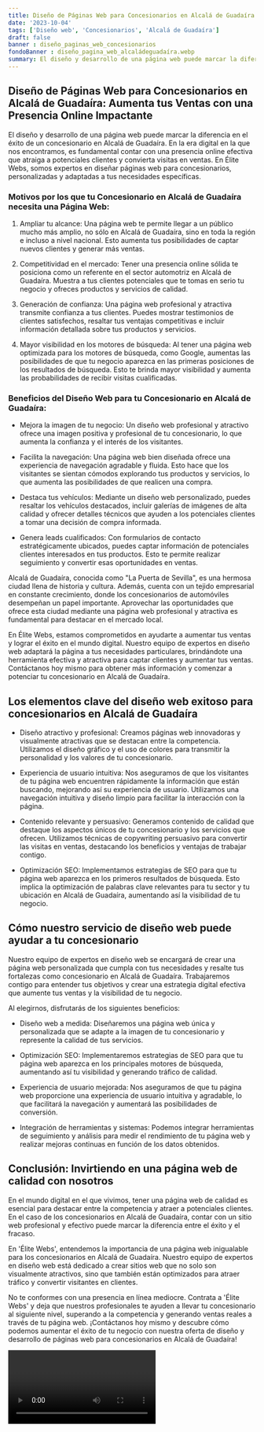 ```yaml
---
title: Diseño de Páginas Web para Concesionarios en Alcalá de Guadaíra
date: '2023-10-04'
tags: ['Diseño web', 'Concesionarios', 'Alcalá de Guadaíra']
draft: false
banner : diseño_paginas_web_concesionarios
fondoBanner : diseño_pagina_web_alcaládeguadaíra.webp
summary: El diseño y desarrollo de una página web puede marcar la diferencia en el éxito de un concesionario en Alcalá de Guadaíra. En la era digital en la que nos encontramos, es fundamental contar con una presencia online efectiva que atraiga a potenciales clientes y convierta visitas en ventas. En Élite Webs, somos expertos en diseñar páginas web para concesionarios, personalizadas y adaptadas a tus necesidades específicas.
---
```


## Diseño de Páginas Web para Concesionarios en Alcalá de Guadaíra: Aumenta tus Ventas con una Presencia Online Impactante

El diseño y desarrollo de una página web puede marcar la diferencia en el éxito de un concesionario en Alcalá de Guadaíra. En la era digital en la que nos encontramos, es fundamental contar con una presencia online efectiva que atraiga a potenciales clientes y convierta visitas en ventas. En Élite Webs, somos expertos en diseñar páginas web para concesionarios, personalizadas y adaptadas a tus necesidades específicas.

### Motivos por los que tu Concesionario en Alcalá de Guadaíra necesita una Página Web:

1. Ampliar tu alcance: Una página web te permite llegar a un público mucho más amplio, no sólo en Alcalá de Guadaíra, sino en toda la región e incluso a nivel nacional. Esto aumenta tus posibilidades de captar nuevos clientes y generar más ventas.

2. Competitividad en el mercado: Tener una presencia online sólida te posiciona como un referente en el sector automotriz en Alcalá de Guadaíra. Muestra a tus clientes potenciales que te tomas en serio tu negocio y ofreces productos y servicios de calidad.

3. Generación de confianza: Una página web profesional y atractiva transmite confianza a tus clientes. Puedes mostrar testimonios de clientes satisfechos, resaltar tus ventajas competitivas e incluir información detallada sobre tus productos y servicios.

4. Mayor visibilidad en los motores de búsqueda: Al tener una página web optimizada para los motores de búsqueda, como Google, aumentas las posibilidades de que tu negocio aparezca en las primeras posiciones de los resultados de búsqueda. Esto te brinda mayor visibilidad y aumenta las probabilidades de recibir visitas cualificadas.

### Beneficios del Diseño Web para tu Concesionario en Alcalá de Guadaíra:

- Mejora la imagen de tu negocio: Un diseño web profesional y atractivo ofrece una imagen positiva y profesional de tu concesionario, lo que aumenta la confianza y el interés de los visitantes.

- Facilita la navegación: Una página web bien diseñada ofrece una experiencia de navegación agradable y fluida. Esto hace que los visitantes se sientan cómodos explorando tus productos y servicios, lo que aumenta las posibilidades de que realicen una compra.

- Destaca tus vehículos: Mediante un diseño web personalizado, puedes resaltar los vehículos destacados, incluir galerías de imágenes de alta calidad y ofrecer detalles técnicos que ayuden a los potenciales clientes a tomar una decisión de compra informada.

- Genera leads cualificados: Con formularios de contacto estratégicamente ubicados, puedes captar información de potenciales clientes interesados en tus productos. Esto te permite realizar seguimiento y convertir esas oportunidades en ventas.

Alcalá de Guadaíra, conocida como "La Puerta de Sevilla", es una hermosa ciudad llena de historia y cultura. Además, cuenta con un tejido empresarial en constante crecimiento, donde los concesionarios de automóviles desempeñan un papel importante. Aprovechar las oportunidades que ofrece esta ciudad mediante una página web profesional y atractiva es fundamental para destacar en el mercado local.

En Élite Webs, estamos comprometidos en ayudarte a aumentar tus ventas y lograr el éxito en el mundo digital. Nuestro equipo de expertos en diseño web adaptará la página a tus necesidades particulares, brindándote una herramienta efectiva y atractiva para captar clientes y aumentar tus ventas. Contáctanos hoy mismo para obtener más información y comenzar a potenciar tu concesionario en Alcalá de Guadaíra.

<GifSeo />

<Cta />

## Los elementos clave del diseño web exitoso para concesionarios en Alcalá de Guadaíra

- Diseño atractivo y profesional: Creamos páginas web innovadoras y visualmente atractivas que se destacan entre la competencia. Utilizamos el diseño gráfico y el uso de colores para transmitir la personalidad y los valores de tu concesionario.

- Experiencia de usuario intuitiva: Nos aseguramos de que los visitantes de tu página web encuentren rápidamente la información que están buscando, mejorando así su experiencia de usuario. Utilizamos una navegación intuitiva y diseño limpio para facilitar la interacción con la página.

- Contenido relevante y persuasivo: Generamos contenido de calidad que destaque los aspectos únicos de tu concesionario y los servicios que ofrecen. Utilizamos técnicas de copywriting persuasivo para convertir las visitas en ventas, destacando los beneficios y ventajas de trabajar contigo.

- Optimización SEO: Implementamos estrategias de SEO para que tu página web aparezca en los primeros resultados de búsqueda. Esto implica la optimización de palabras clave relevantes para tu sector y tu ubicación en Alcalá de Guadaíra, aumentando así la visibilidad de tu negocio.

## Cómo nuestro servicio de diseño web puede ayudar a tu concesionario

Nuestro equipo de expertos en diseño web se encargará de crear una página web personalizada que cumpla con tus necesidades y resalte tus fortalezas como concesionario en Alcalá de Guadaíra. Trabajaremos contigo para entender tus objetivos y crear una estrategia digital efectiva que aumente tus ventas y la visibilidad de tu negocio.

Al elegirnos, disfrutarás de los siguientes beneficios:

- Diseño web a medida: Diseñaremos una página web única y personalizada que se adapte a la imagen de tu concesionario y represente la calidad de tus servicios.

- Optimización SEO: Implementaremos estrategias de SEO para que tu página web aparezca en los principales motores de búsqueda, aumentando así tu visibilidad y generando tráfico de calidad.

- Experiencia de usuario mejorada: Nos aseguramos de que tu página web proporcione una experiencia de usuario intuitiva y agradable, lo que facilitará la navegación y aumentará las posibilidades de conversión.

- Integración de herramientas y sistemas: Podemos integrar herramientas de seguimiento y análisis para medir el rendimiento de tu página web y realizar mejoras continuas en función de los datos obtenidos.

## Conclusión: Invirtiendo en una página web de calidad con nosotros

En el mundo digital en el que vivimos, tener una página web de calidad es esencial para destacar entre la competencia y atraer a potenciales clientes. En el caso de los concesionarios en Alcalá de Guadaíra, contar con un sitio web profesional y efectivo puede marcar la diferencia entre el éxito y el fracaso.

En 'Élite Webs', entendemos la importancia de una página web inigualable para los concesionarios en Alcalá de Guadaíra. Nuestro equipo de expertos en diseño web está dedicado a crear sitios web que no solo son visualmente atractivos, sino que también están optimizados para atraer tráfico y convertir visitantes en clientes.

No te conformes con una presencia en línea mediocre. Contrata a 'Élite Webs' y deja que nuestros profesionales te ayuden a llevar tu concesionario al siguiente nivel, superando a la competencia y generando ventas reales a través de tu página web. ¡Contáctanos hoy mismo y descubre cómo podemos aumentar el éxito de tu negocio con nuestra oferta de diseño y desarrollo de páginas web para concesionarios en Alcalá de Guadaíra!

<Video />

<CtaBot job='Concesionarios' city='Alcalá de Guadaíra'/>

<Gmaps query='Alcalá de Guadaíra+españa+maps' />